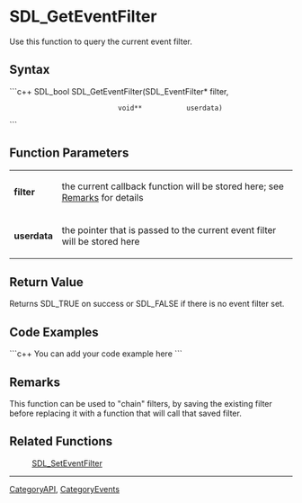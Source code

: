 
= SDL_GetEventFilter =
Use this function to query the current event filter.


== Syntax ==
```c++
SDL_bool SDL_GetEventFilter(SDL_EventFilter* filter,
                            void**           userdata)
```

== Function Parameters ==
{|
|'''filter'''
|the current callback function will be stored here; see [[#Remarks|Remarks]] for details
|-
|'''userdata'''
|the pointer that is passed to the current event filter will be stored here
|}

== Return Value ==
Returns SDL_TRUE on success or SDL_FALSE if there is no event filter set.

== Code Examples ==
```c++
You can add your code example here
```

== Remarks ==
This function can be used to "chain" filters, by saving the existing filter before replacing it with a function that will call that saved filter.

== Related Functions ==
:[[SDL_SetEventFilter]]

----
[[CategoryAPI]], [[CategoryEvents]]
